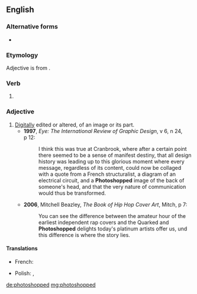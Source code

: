 ==English==

===Alternative forms===
* {{l|en|Photoshopped}}

===Etymology===
Adjective is from {{m|en|photoshop|pos=verb}}.

===Verb===
{{head|en|verb form}}

# {{en-past of|photoshop}}

===Adjective===
{{en-adj|-}}

# [[digitally|Digitally]] edited or altered, of an image or its part.
#* '''1997''', ''Eye: The International Review of Graphic Design'', v 6, n 24, p 12:
#*: I think this was true at Cranbrook, where after a certain point there seemed to be a sense of manifest destiny, that all design history was leading up to this glorious moment where every message, regardless of its content, could now be collaged with a quote from a French structuralist, a diagram of an electrical circuit, and a '''Photoshopped''' image of the back of someone's head, and that the very nature of communication would thus be transformed.
#* '''2006''', Mitchell Beazley, ''The Book of Hip Hop Cover Art'', Mitch, p 7:
#*: You can see the difference between the amateur hour of the earliest independent rap covers and the Quarked and '''Photoshopped''' delights today's platinum artists offer us, und this difference is where the story lies.

====Translations====
{{trans-top|Digitally edited or altered, of an image or its part.}}
* French: {{t+|fr|photoshopé}}
{{trans-mid}}
* Polish: {{t|pl|sfotoszopowane}}, {{t|pl|sphotoshopowane}}
{{trans-bottom}}

[[de:photoshopped]]
[[mg:photoshopped]]
